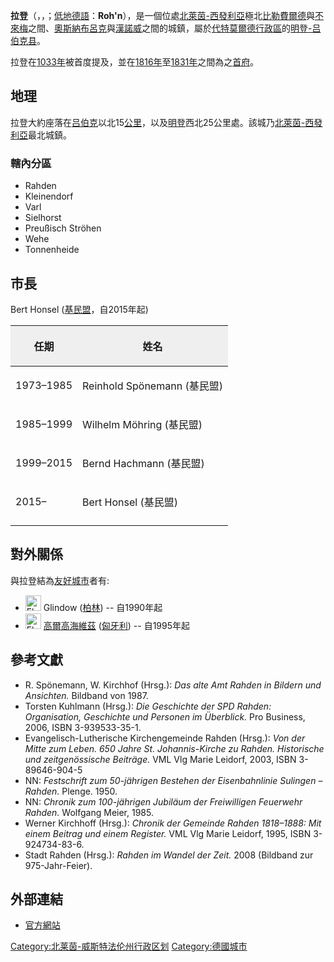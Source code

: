 {{roughtranslation|time=2017-03-02T15:05:24+00:00}}
{{德國城市
| 城市名稱 =拉登
| 外文名稱 =Rahden
| 代表圖像 =
| 圖像說明 = 
| 市旗圖 =  
| 市徽圖 = Image:DEU Rahden COA.svg
| 在德國內的位置圖 = Image:Rahden in MI.svg
| 所屬聯邦 = 北萊茵-威斯伐倫
| 所屬行政區 = 代特莫尔德行政区 
| 所屬郡 = 明登-吕伯克县
| 坐標 = {{coord|52|25|N|8|37|E|format=dms|display=inline,title}}
| 海拔高度 = 39
| elevation_footnotes = 
| 面積 = 137.60
| area_footnotes = 
| 人口 = 
| 統計時間 = 年月日
| population_footnotes = 
| 人口密度 = 
| 郵政編碼 = 32369
| 電話區號 = 05771
| 汽車牌號 = MI
| 政府地址 = 
| 政府網站 = www.rahden.de/ 
| 市長名字 = Bert Honsel
| footnotes =
}}

'''拉登'''（{{lang-de|'''Rahden'''}}，{{IPA-de|ˈʀadn}}，{{Audio|Rahden.ogg|发音}}；[[低地德語|低地德語]]：'''Roh'n'''），是一個位處[[北萊茵-西發利亞|北萊茵-西發利亞]]極北[[比勒费尔德|比勒費爾德]]與[[不來梅|不來梅]]之間、[[奥斯纳布吕克|奧斯納布呂克]]與[[漢諾威|漢諾威]]之間的城鎮，屬於{{link-de|東威斯特法倫－利普|Ostwestfalen-Lippe}}[[代特莫尔德行政区|代特莫爾德行政區]]的[[明登-吕伯克县|明登-吕伯克县]]。

拉登在[[1033年|1033年]]被首度提及，並在[[1816年|1816年]]至[[1831年|1831年]]之間為{{link-de|呂伯克縣|Kreis Lübbecke}}之[[行政中心|首府]]。

==地理==
拉登大約座落在[[吕伯克|吕伯克]]以北15[[公里|公里]]，以及[[明登|明登]]西北25公里處。該城乃[[北萊茵-西發利亞|北萊茵-西發利亞]]最北城鎮。

===轄內分區===
* Rahden  
* Kleinendorf  
* Varl  
* Sielhorst 
* Preußisch Ströhen  
* Wehe  
* Tonnenheide  

== 市長 ==
Bert Honsel ([[德國基督教民主聯盟|基民盟]]，自2015年起)  

{| class="wikitable"
! style="background:#EFEFEF;"| 任期
! style="background:#EFEFEF;"| 姓名
|-
| 1973–1985 || Reinhold Spönemann (基民盟)
|-
| 1985–1999 || Wilhelm Möhring (基民盟)
|-
| 1999–2015 || Bernd Hachmann (基民盟)
|-
| 2015– || Bert Honsel (基民盟)
|-
|}

==對外關係==
{{See also|德國友好城市或姐妹城市列表}}

與拉登結為[[友好城市|友好城市]]者有:
* [[File:Flag_of_Germany.svg|25px]] Glindow ([[柏林|柏林]]) -- 自1990年起
* [[File:Flag_of_Hungary.svg|25px]] [[高爾高海維茲|高爾高海維茲]] ([[匈牙利|匈牙利]]) -- 自1995年起

== 參考文獻 ==
* R. Spönemann, W. Kirchhof (Hrsg.): ''Das alte Amt Rahden in Bildern und Ansichten.'' Bildband von 1987.
* Torsten Kuhlmann (Hrsg.): ''Die Geschichte der SPD Rahden: Organisation, Geschichte und Personen im Überblick.'' Pro Business, 2006, ISBN 3-939533-35-1.
* Evangelisch-Lutherische Kirchengemeinde Rahden (Hrsg.): ''Von der Mitte zum Leben. 650 Jahre St. Johannis-Kirche zu Rahden. Historische und zeitgenössische Beiträge.'' VML Vlg Marie Leidorf, 2003, ISBN 3-89646-904-5
* NN: ''Festschrift zum 50-jährigen Bestehen der Eisenbahnlinie Sulingen – Rahden.'' Plenge. 1950.
* NN: ''Chronik zum 100-jährigen Jubiläum der Freiwilligen Feuerwehr Rahden.'' Wolfgang Meier, 1985.
* Werner Kirchhoff (Hrsg.): ''Chronik der Gemeinde Rahden 1818–1888: Mit einem Beitrag und einem Register.'' VML Vlg Marie Leidorf, 1995, ISBN 3-924734-83-6.
* Stadt Rahden (Hrsg.): ''Rahden im Wandel der Zeit.'' 2008 (Bildband zur 975-Jahr-Feier).

== 外部連結 ==
{{Commonscat|Rahden}}
*[http://www.rahden.de/ 官方網站] {{Wayback|url=http://www.rahden.de/ |date=20210116105845 }} {{de}}

{{Authority control}}

[[Category:北莱茵-威斯特法伦州行政区划|Category:北莱茵-威斯特法伦州行政区划]]
[[Category:德國城市|Category:德國城市]]